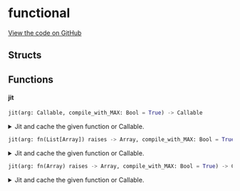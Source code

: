 # functional



[View the code on GitHub](https://github.com/endia-ai/Endia/tree/nightly/endia/compile/functional.mojo)

## Structs

## Functions

#### **jit**

```python
jit(arg: Callable, compile_with_MAX: Bool = True) -> Callable
```

<details>
<summary>Jit and cache the given function or Callable.</summary>

###### Args

- ``arg``: ``Callable``
  

- ``compile_with_MAX``: ``Bool`` (default: ``True``)
  

###### Returns
- ``Callable`` - 


</details>

```python
jit(arg: fn(List[Array]) raises -> Array, compile_with_MAX: Bool = True) -> Callable
```

<details>
<summary>Jit and cache the given function or Callable.</summary>

###### Args

- ``arg``: ``fn(List[Array]) raises -> Array``
  

- ``compile_with_MAX``: ``Bool`` (default: ``True``)
  

###### Returns
- ``Callable`` - 


</details>

```python
jit(arg: fn(Array) raises -> Array, compile_with_MAX: Bool = True) -> Callable
```

<details>
<summary>Jit and cache the given function or Callable.</summary>

###### Args

- ``arg``: ``fn(Array) raises -> Array``
  

- ``compile_with_MAX``: ``Bool`` (default: ``True``)
  

###### Returns
- ``Callable`` - 


</details>

